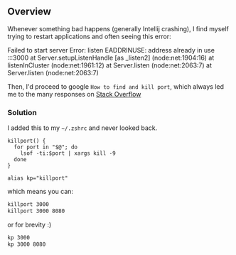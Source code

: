 

## Overview

Whenever something bad happens (generally Intellij crashing), I find myself trying to restart applications and often seeing this error:

<Error>
    Failed to start server Error: listen EADDRINUSE: address already in use
    :::3000 at Server.setupListenHandle [as _listen2] (node:net:1904:16) at
    listenInCluster (node:net:1961:12) at Server.listen (node:net:2063:7) at
    Server.listen (node:net:2063:7)
</Error>


Then, I'd proceed to google `How to find and kill port`, which always led me to the many responses on [Stack Overflow](https://stackoverflow.com/questions/3855127/find-and-kill-process-locking-port-3000-on-mac)

### Solution

I added this to my `~/.zshrc` and never looked back.

```zshrc
killport() {
  for port in "$@"; do
    lsof -ti:$port | xargs kill -9
  done
}

alias kp="killport"
```

which means you can:

```zsh
killport 3000
killport 3000 8080
```

or for brevity :)

```zsh
kp 3000
kp 3000 8080
```
